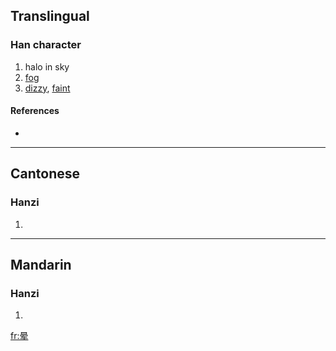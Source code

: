 {{also|暈}}
==Translingual==

===Han character===
{{Han char|rn=72|rad=日|as=06|sn=10|four=|canj=日月大手 (ABKQ)}}

# halo in sky
# [[fog]]
# [[dizzy]], [[faint]]

====References====
* {{Han ref|kx=0495.241|hdz=21509.080|uh=6655|ud=26197}}

----

==Cantonese==

===Hanzi===
{{yue-hanzi|jyut=|y=wan4}}

# {{defn|Cantonese}}

----

==Mandarin==

===Hanzi===
{{cmn-hanzi|tra=暈|pin=[[yūn]] ([[yun1]]), [[yùn]] ([[yun4]])|wg=yün<sup>1</sup>, yün<sup>4</sup>}}

# {{defn|Mandarin}}

[[fr:晕]]